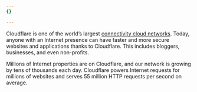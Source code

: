 ```yaml
---
{}

---
```



<Stream videoId="bdf5733bed92deded731efee29b2346f" videoTitle="What is Cloudflare?" thumbnailTimeOrURL="38s" />

Cloudflare is one of the world’s largest [connectivity cloud networks](https://blog.cloudflare.com/welcome-to-connectivity-cloud). Today, anyone with an Internet presence can have faster and more secure websites and applications thanks to Cloudflare. This includes bloggers, businesses, and even non-profits.

Millions of Internet properties are on Cloudflare, and our network is growing by tens of thousands each day. Cloudflare powers Internet requests for millions of websites and serves 55 million HTTP requests per second on average.

